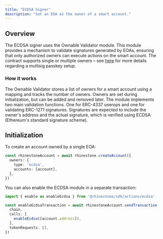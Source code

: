 ```yaml
---
title: "ECDSA Signer"
description: "Set an EOA as the owner of a smart account."
---
```


## Overview

The ECDSA signer uses the Ownable Validator module. This module provides a mechanism to validate signatures generated by EOAs, ensuring that only authorized owners can execute actions on the smart account. The contract supports single or multiple owners – see [here](./multisig#ecdsa) for more details regarding a multisig passkey setup.

### How it works

The Ownable Validator stores a list of owners for a smart account using a mapping and tracks the number of owners. Owners are set during initialization, but can be added and removed later. The module implements two main validation functions. One for ERC-4337 userops and one for validating ERC-1271 signatures. Signatures are expected to include the owner's address and the actual signature, which is verified using ECDSA (Ethereum's standard signature scheme).

## Initialization

To create an account owned by a single EOA:

```ts
const rhinestoneAccount = await rhinestone.createAccount({
  owners: {
    type: 'ecdsa',
    accounts: [account],
  },
})
```

You can also enable the ECDSA module in a separate transaction:

```ts
import { enable as enableEcdsa } from '@rhinestone/sdk/actions/ecdsa'

const enableEcdsaTransaction = await rhinestoneAccount.sendTransaction({
  chain,
  calls: [
    enableEcdsa([account.address]),
  ],
  tokenRequests: [],
})
```
